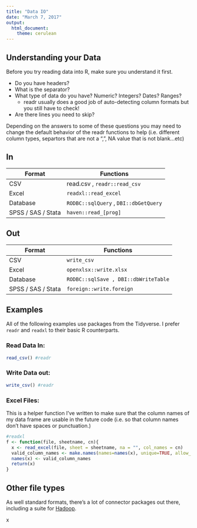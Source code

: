 ```yaml
---
title: "Data IO"
date: "March 7, 2017"
output:
  html_document:
    theme: cerulean
---
```


## Understanding your Data
Before you try reading data into R, make sure you understand it first.

- Do you have headers?
- What is the separator?
- What type of data do you have?  Numeric? Integers? Dates? Ranges?
    * readr usually does a good job of auto-detecting column formats but you still have to check!
- Are there lines you need to skip?

Depending on the answers to some of these questions you may need to change the default behavior of the readr functions to help (i.e. different column types, separtors that are not a ",", NA value that is not blank...etc)

## In

Format | Functions
------------- | -------------
CSV | read.csv , `readr::read_csv` 
Excel | `readxl::read_excel`
Database | `RODBC::sqlQuery` , `DBI::dbGetQuery`
SPSS / SAS / Stata | `haven::read_[prog]`


## Out

Format | Functions
------------- | -------------
CSV | `write_csv` 
Excel | `openxlsx::write.xlsx`
Database | `RODBC::sqlSave , DBI::dbWriteTable` 
SPSS / SAS / Stata | `foreign::write.foreign`

## Examples
All of the following examples use packages from the Tidyverse. I prefer `readr` and `readxl` to their basic R counterparts. 

### Read Data In:
```r
read_csv() #readr
```

### Write Data out:
```r
write_csv() #readr
```


### Excel Files:
This is a helper function I've written to make sure that the column names of my data frame are usable in the future code (i.e. so that column names don't have spaces or punctuation.)

```r
#readxl
f <- function(file, sheetname, cn){
  x <- read_excel(file, sheet = sheetname, na = "", col_names = cn) 
  valid_column_names <- make.names(names=names(x), unique=TRUE, allow_ = TRUE)
  names(x) <- valid_column_names
  return(x)
}
```


## Other file types
As well standard formats, there's a lot of connector packages out there, including a suite for [Hadoop](https://github.com/RevolutionAnalytics/RHadoop/wiki).


x
